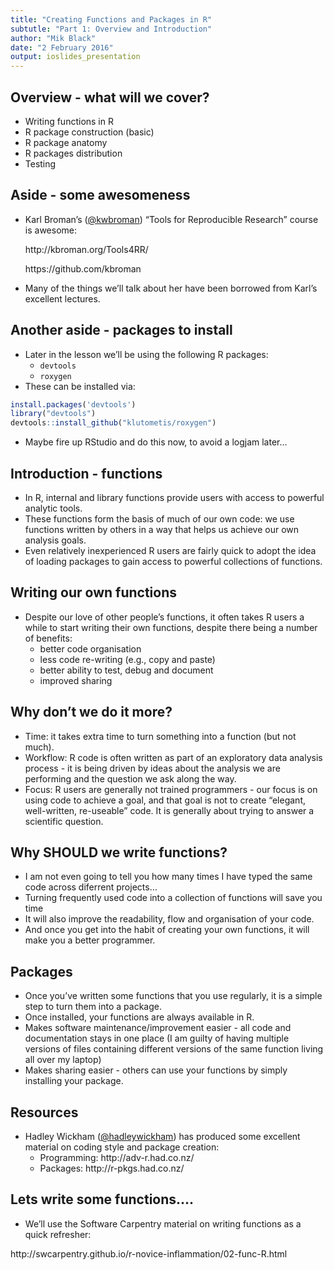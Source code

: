 ```yaml
---
title: "Creating Functions and Packages in R"
subtutle: "Part 1: Overview and Introduction"
author: "Mik Black"
date: "2 February 2016"
output: ioslides_presentation
---
```


## Overview - what will we cover?

 - Writing functions in R
 - R package construction (basic)
 - R package anatomy
 - R packages distribution
 - Testing

## Aside - some awesomeness

 - Karl Broman's ([\@kwbroman](https://twitter.com/kwbroman)) "Tools for Reproducible Research" course is awesome:
 
    http://kbroman.org/Tools4RR/
    
    https://github.com/kbroman
 
 - Many of the things we'll talk about her have been borrowed from Karl's excellent lectures.
 
## Another aside - packages to install

 - Later in the lesson we'll be using the following R packages:
    - `devtools`
    - `roxygen`
 - These can be installed via:

```r
install.packages('devtools')
library("devtools")
devtools::install_github("klutometis/roxygen")
```

 - Maybe fire up RStudio and do this now, to avoid a logjam later...
 
## Introduction - functions

 - In R, internal and library functions provide users with access to powerful analytic tools.
 - These functions form the basis of much of our own code: we use functions written by others in a way that helps us achieve our own analysis goals.
 - Even relatively inexperienced R users are fairly quick to adopt the idea of loading packages to gain access to powerful collections of functions.
 
## Writing our own functions

 - Despite our love of other people's functions, it often takes R users a while to start writing their own functions, despite there being a number of benefits:
    - better code organisation
    - less code re-writing (e.g., copy and paste)
    - better ability to test, debug and document
    - improved sharing
 
## Why don't we do it more?

 - Time: it takes extra time to turn something into a function (but not much).
 - Workflow: R code is often written as part of an exploratory data analysis process - it is being driven by ideas about the analysis we are performing and the question we ask along the way.
 - Focus: R users are generally not trained programmers - our focus is on using code to achieve a goal, and that goal is not to create "elegant, well-written, re-useable" code.  It is generally about trying to answer a scientific question.
 
## Why SHOULD we write functions?

 - I am not even going to tell you how many times I have typed the same code across diferrent projects...  
 - Turning frequently used code into a collection of functions will save you time
 - It will also improve the readability, flow and organisation of your code.
 - And once you get into the habit of creating your own functions, it will make you a better programmer.
 
## Packages

 - Once you've written some functions that you use regularly, it is a simple step to turn them into a package.
  - Once installed, your functions are always available in R.
  - Makes software maintenance/improvement easier - all code and documentation stays in one place (I am guilty of having multiple versions of files containing different versions of the same function living all over my laptop)
  - Makes sharing easier - others can use your functions by simply installing your package.
  
## Resources

 - Hadley Wickham ([\@hadleywickham](https://twitter.com/hadleywickham)) has produced some excellent material on coding style and package creation:
    - Programming: http://adv-r.had.co.nz/
    - Packages: http://r-pkgs.had.co.nz/
 
## Lets write some functions....

 - We'll use the Software Carpentry material on writing functions as a quick refresher:
 
  http://swcarpentry.github.io/r-novice-inflammation/02-func-R.html
 
 
